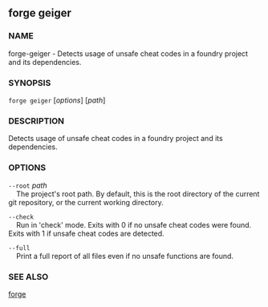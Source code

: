
## forge geiger

### NAME

forge-geiger - Detects usage of unsafe cheat codes in a foundry project and its dependencies.

### SYNOPSIS

`forge geiger` [*options*] [*path*]

### DESCRIPTION

Detects usage of unsafe cheat codes in a foundry project and its dependencies.

### OPTIONS

`--root` _path_  
&nbsp;&nbsp;&nbsp;&nbsp;The project's root path. By default, this is the root directory of the current git repository, or the current working directory.

`--check`  
&nbsp;&nbsp;&nbsp;&nbsp;Run in 'check' mode. Exits with 0 if no unsafe cheat codes were found. Exits with 1 if unsafe cheat codes are detected.

`--full`  
&nbsp;&nbsp;&nbsp;&nbsp;Print a full report of all files even if no unsafe functions are found.

<CommonOptions />

### SEE ALSO

[forge](./forge.md)
